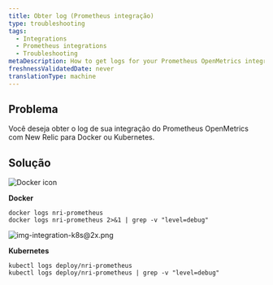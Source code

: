 ```yaml
---
title: Obter log (Prometheus integração)
type: troubleshooting
tags:
  - Integrations
  - Prometheus integrations
  - Troubleshooting
metaDescription: How to get logs for your Prometheus OpenMetrics integration with New Relic for Docker or Kubernetes.
freshnessValidatedDate: never
translationType: machine
---
```




## Problema

Você deseja obter o log de sua integração do Prometheus OpenMetrics com New Relic para Docker ou Kubernetes.

## Solução

<img title="Docker icon" alt="Docker icon" src={osDocker}/>

<DoNotTranslate>**Docker**</DoNotTranslate>

```
docker logs nri-prometheus
docker logs nri-prometheus 2>&1 | grep -v "level=debug"
```

<img title="img-integration-k8s@2x.png" alt="img-integration-k8s@2x.png" src={osk8}/>

<DoNotTranslate>**Kubernetes**</DoNotTranslate>

```
kubectl logs deploy/nri-prometheus
kubectl logs deploy/nri-prometheus | grep -v "level=debug"
```